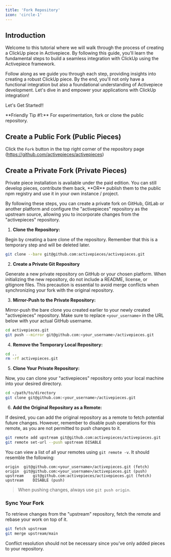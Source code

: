 ```yaml
---
title: 'Fork Repository'
icon: 'circle-1'
---
```


## Introduction

Welcome to this tutorial where we will walk through the process of creating a ClickUp piece in Activepiece. By following this guide, you'll learn the fundamental steps to build a seamless integration with ClickUp using the Activepiece framework.

Follow along as we guide you through each step, providing insights into creating a robust ClickUp piece. By the end, you'll not only have a functional integration but also a foundational understanding of Activepiece development. Let's dive in and empower your applications with ClickUp integration!

Let's Get Started!!

<Tip>
  **Friendly Tip #1:** For experimentation, fork or clone the public repository.
</Tip>

## Create a Public Fork (Public Pieces)

Click the `Fork` button in the top right corner of the repository page (https://github.com/activepieces/activepieces)

## Create a Private Fork (Private Pieces)

<Tip>
  Private piece installation is available under the paid edition. You can still
  develop pieces, contribute them back, **OR** publish them to the public npm
  registry and use it in your own instance / project.
</Tip>

By following these steps, you can create a private fork on GitHub, GitLab or another platform and configure the "activepieces" repository as the upstream source, allowing you to incorporate changes from the "activepieces" repository.

1. **Clone the Repository:**

Begin by creating a bare clone of the repository. Remember that this is a temporary step and will be deleted later.

```bash
git clone --bare git@github.com:activepieces/activepieces.git
```

2. **Create a Private Git Repository**

Generate a new private repository on GitHub or your chosen platform. When initializing the new repository, do not include a README, license, or gitignore files. This precaution is essential to avoid merge conflicts when synchronizing your fork with the original repository.

3. **Mirror-Push to the Private Repository:**

Mirror-push the bare clone you created earlier to your newly created "activepieces" repository. Make sure to replace `<your_username>` in the URL below with your actual GitHub username.

```bash
cd activepieces.git
git push --mirror git@github.com:<your_username>/activepieces.git
```

4. **Remove the Temporary Local Repository:**

```bash
cd ..
rm -rf activepieces.git
```

5. **Clone Your Private Repository:**

Now, you can clone your "activepieces" repository onto your local machine into your desired directory.

```bash
cd ~/path/to/directory
git clone git@github.com:<your_username>/activepieces.git
```

6. **Add the Original Repository as a Remote:**

If desired, you can add the original repository as a remote to fetch potential future changes. However, remember to disable push operations for this remote, as you are not permitted to push changes to it.

```bash
git remote add upstream git@github.com:activepieces/activepieces.git
git remote set-url --push upstream DISABLE
```

You can view a list of all your remotes using `git remote -v`. It should resemble the following:

```
origin	git@github.com:<your_username>/activepieces.git (fetch)
origin	git@github.com:<your_username>/activepieces.git (push)
upstream	git@github.com:activepieces/activepieces.git (fetch)
upstream	DISABLE (push)
```

> When pushing changes, always use `git push origin`.

### Sync Your Fork

To retrieve changes from the "upstream" repository, fetch the remote and rebase your work on top of it.

```bash
git fetch upstream
git merge upstream/main
```

Conflict resolution should not be necessary since you've only added pieces to your repository.
